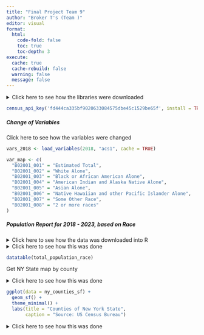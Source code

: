 ```yaml
---
title: "Final Project Team 9"
author: "Broker T's (Team )"
editor: visual
format:
  html:
    code-fold: false
    toc: true         
    toc-depth: 3 
execute: 
  cache: true
  cache-rebuild: false
  warning: false
  message: false
---
```

<details>
  <summary>Click here to see how the libraries were downloaded</summary>
```r
required_packages <- c(
  "tidycensus", "tigris", "plotly", "gganimate", "viridis", "magick"
)

for (pkg in required_packages) {
  if (!require(pkg, character.only = TRUE)) {
    install.packages(pkg, dependencies = TRUE)
  }
}

library(tidycensus)
library(tidyverse) 
library(DT)
library(tigris)
library(plotly)
library(gganimate)
library(viridis)
library(sf)
library(magick) 
```
</details>



```r
census_api_key('fd444ca335bf9020633084575dbe45c1529be65f', install = TRUE, overwrite = TRUE)
```
##### Change of Variables
Click here to see how the variables were changed
```r
vars_2018 <- load_variables(2018, "acs1", cache = TRUE)

var_map <- c(
  "B02001_001" = "Estimated Total",
  "B02001_002" = "White Alone", 
  "B02001_003" = "Black or African American Alone", 
  "B02001_004" = "American Indian and Alaska Native Alone",
  "B02001_005" = "Asian Alone", 
  "B02001_006" = "Native Hawaiian and other Pacific Islander Alone",
  "B02001_007" = "Some Other Race", 
  "B02001_008" = "2 or more races"
)
```
</details> 

##### Population Report for 2018 - 2023, based on Race
<details>
  <summary>Click here to see how the data was downloaded into R</summary>
```r
# Getting 2018: 

population_1901_2018 <- get_acs(
  geography = "county",
  variables = c("B02001_001", "B02001_002", "B02001_003", "B02001_004", "B02001_005", "B02001_006", "B02001_007", "B02001_008"),
  year = 2018,
  survey = "acs1"
)
```

```r
population_1901_2018 <- population_1901_2018 |>
  filter(str_detect(NAME, regex("New York", ignore_case = TRUE))) |>
  rename(race = variable) |>
  rename(y2018 = estimate) |>
  select(-moe)


population_1901_2018 <- population_1901_2018 |>
  mutate(race = var_map[race])

# Getting 2019

population_1901_2019 <- get_acs(
  geography = "county",
  variables = c("B02001_001", "B02001_002", "B02001_003", "B02001_004", "B02001_005", "B02001_006", "B02001_007", "B02001_008"),
  year = 2019,
  survey = "acs1"
)
```

```r
population_1901_2019 <- population_1901_2019 |>
  filter(str_detect(NAME, regex("New York", ignore_case = TRUE))) |>
  rename(race = variable) |>
  rename(y2019 = estimate) |>
  select(-moe)


population_1901_2019 <- population_1901_2019 |>
  mutate(race = var_map[race])


# Getting 2021

population_1901_2021 <- get_acs(
  geography = "county",
  variables = c("B02001_001", "B02001_002", "B02001_003", "B02001_004", "B02001_005", "B02001_006", "B02001_007", "B02001_008"),
  year = 2021,
  survey = "acs1"
)
```

```r
population_1901_2021 <- population_1901_2021 |>
  filter(str_detect(NAME, regex("New York", ignore_case = TRUE))) |>
  rename(race = variable) |>
  rename(y2021 = estimate) |>
  select(-moe)


population_1901_2021 <- population_1901_2021 |>
  mutate(race = var_map[race])


# Getting 2022


population_1901_2022 <- get_acs(
  geography = "county",
  variables = c("B02001_001", "B02001_002", "B02001_003", "B02001_004", "B02001_005", "B02001_006", "B02001_007", "B02001_008"),
  year = 2022,
  survey = "acs1"
)
```

```r
population_1901_2022 <- population_1901_2022 |>
  filter(str_detect(NAME, regex("New York", ignore_case = TRUE))) |>
  rename(race = variable) |>
  rename(y2022 = estimate) |>
  select(-moe)


population_1901_2022 <- population_1901_2022 |>
  mutate(race = var_map[race])


# Getting 2023

population_1901_2023 <- get_acs(
  geography = "county",
  variables = c("B02001_001", "B02001_002", "B02001_003", "B02001_004", "B02001_005", "B02001_006", "B02001_007", "B02001_008"),
  year = 2023,
  survey = "acs1"
)
```

```r
population_1901_2023 <- population_1901_2023 |>
  filter(str_detect(NAME, regex("New York", ignore_case = TRUE))) |>
  rename(race = variable) |>
  rename(y2023 = estimate) |>
  select(-moe)


population_1901_2023 <- population_1901_2023 |>
  mutate(race = var_map[race]) 
```
Data table that shows all of the races from 2018-2023, by race and county.

</details> 


<details>
  <summary>Click here to see how this was done</summary>
```r
total_population_race <- population_1901_2018 |>
  left_join(select(population_1901_2019, y2019, GEOID, race), by = c("GEOID", "race")) |>
  left_join(select(population_1901_2021, y2021, GEOID, race), by = c("GEOID", "race")) |>
  left_join(select(population_1901_2022, y2022, GEOID, race), by = c("GEOID", "race")) |>
  left_join(select(population_1901_2023, y2023, GEOID, race), by = c("GEOID", "race")) 
```
</details>

```r
datatable(total_population_race)
```

Get NY State map by county

<details>
  <summary>Click here to see how this was done</summary>
```r
ny_counties <- counties(state = "NY", cb = TRUE)
```
```r
ny_counties_sf <- st_as_sf(ny_counties)
```

</details>

```r
ggplot(data = ny_counties_sf) +
  geom_sf() +
  theme_minimal() +
  labs(title = "Counties of New York State",
       caption = "Source: US Census Bureau")
```

<details>
  <summary>Click here to see how this was done</summary>
```r
# Only total population 

estimated_total <- total_population_race |>
  filter(grepl("Estimated Total", race))

            
estimated_total_long <- estimated_total |>
  pivot_longer(cols = starts_with("y"),
               names_to = "year",
               values_to = "population") |>
  mutate(year = as.numeric(gsub("y", "", year))) |>
  select(-race, -NAME)


NY_pop_long <- ny_counties_sf |>
  left_join(estimated_total_long, by = "GEOID")
            

library(gganimate)
library(gifski)
```
```r
p <- ggplot(NY_pop_long) +
  geom_sf(aes(fill = population), color = "white") +  
  scale_fill_viridis(name = "population", option = "C", trans = "log") + 
  theme_minimal() +
  labs(title = "Population by County in New York ({frame_time})",  # Add the title and year
       subtitle = "Year: {frame_time}",
       caption = "Source: Your Dataset") +
  theme(legend.position = "right") +
  transition_time(year) +  
  ease_aes('linear') 
```

</details>

